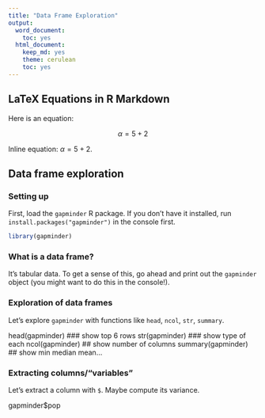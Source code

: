 ---
title: "Data Frame Exploration"
output:
  word_document:
    toc: yes
  html_document:
    keep_md: yes
    theme: cerulean
    toc: yes
---

## LaTeX Equations in R Markdown

Here is an equation:

$$\alpha = 5 + 2$$

Inline equation: $\alpha = 5 + 2$. 

## Data frame exploration

### Setting up

First, load the `gapminder` R package. If you don't have it installed, run `install.packages("gapminder")` in the console first.

```{r}
library(gapminder)
```

### What is a data frame?

It's tabular data. To get a sense of this, go ahead and print out the `gapminder` object (you might want to do this in the console!).

### Exploration of data frames

Let's explore `gapminder` with functions like `head`, `ncol`, `str`, `summary`.

head(gapminder)     ### show top 6 rows
str(gapminder)      ### show type of each 
ncol(gapminder)     ## show number of columns
summary(gapminder)  ## show min median mean...

### Extracting columns/"variables"

Let's extract a column with `$`. Maybe compute its variance.


gapminder$pop